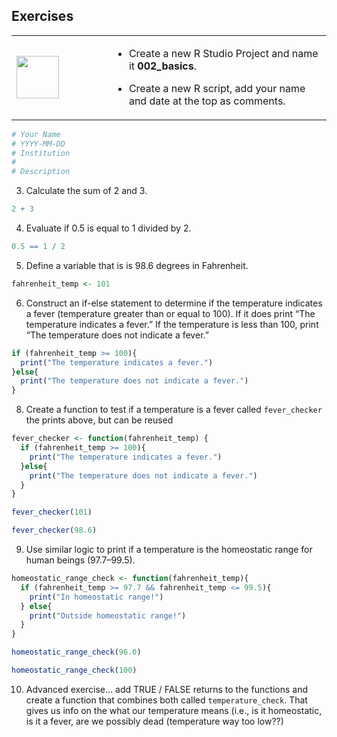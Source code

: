 ## Exercises {-}

+---------------------------------+-----------------------------------------------------------------------------+
| ![](images/07.png){height="68"} | - Create a new R Studio Project and name it **002_basics**.                 |
|                                 |                                                                             |
|                                 | - Create a new R script, add your name and date at the top as comments.     |
+---------------------------------+-----------------------------------------------------------------------------+

```r
# Your Name
# YYYY-MM-DD
# Institution
#
# Description
```

3.  Calculate the sum of 2 and 3.

```r
2 + 3
```

4.  Evaluate if 0.5 is equal to 1 divided by 2.

```r
0.5 == 1 / 2
```

5.  Define a variable that is is 98.6 degrees in Fahrenheit. 

```r
fahrenheit_temp <- 101
```

6.  Construct an if-else statement to determine if the temperature indicates a fever (temperature greater than or equal to 100). If it does print "The temperature indicates a fever." If the temperature is less than 100, print "The temperature does not indicate a fever."

```r

if (fahrenheit_temp >= 100){
  print("The temperature indicates a fever.")
}else{
  print("The temperature does not indicate a fever.")
}

```

8.  Create a function to test if a temperature is a fever called `fever_checker` the prints above, but can be reused

```r
fever_checker <- function(fahrenheit_temp) { 
  if (fahrenheit_temp >= 100){
    print("The temperature indicates a fever.")
  }else{
    print("The temperature does not indicate a fever.")
  }
}
```

```r
fever_checker(101)
```

```r
fever_checker(98.6)
```


9.  Use similar logic to print if a temperature is the homeostatic range for human beings (97.7–99.5).

```r
homeostatic_range_check <- function(fahrenheit_temp){
  if (fahrenheit_temp >= 97.7 && fahrenheit_temp <= 99.5){
    print("In homeostatic range!")
  } else{
    print("Outside homeostatic range!")
  }
}
```

```r
homeostatic_range_check(96.0)
```

```r
homeostatic_range_check(100)
```

10. Advanced exercise... add TRUE / FALSE returns to the functions and create a function that combines both called `temperature_check`. That gives us info on the what our temperature means (i.e., is it homeostatic, is it a fever, are we possibly dead (temperature way too low??)